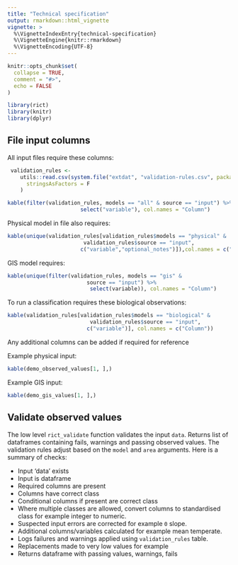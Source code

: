 ```yaml
---
title: "Technical specification"
output: rmarkdown::html_vignette
vignette: >
  %\VignetteIndexEntry{technical-specification}
  %\VignetteEngine{knitr::rmarkdown}
  %\VignetteEncoding{UTF-8}
---
```


```r
knitr::opts_chunk$set(
  collapse = TRUE,
  comment = "#>",
  echo = FALSE
)
```

```r
library(rict)
library(knitr)
library(dplyr)
```

## File input columns

All input files require these columns:
```r
 validation_rules <-
    utils::read.csv(system.file("extdat", "validation-rules.csv", package = "rict"),
      stringsAsFactors = F
    )

kable(filter(validation_rules, models == "all" & source == "input") %>%
                       select("variable"), col.names = "Column")
```

Physical model in file also requires:
```r

kable(unique(validation_rules[validation_rules$models == "physical" &
                        validation_rules$source == "input",
                       c("variable","optional_notes")]),col.names = c("Column","Note"))
```

GIS model requires:
```r

kable(unique(filter(validation_rules, models == "gis" &
                         source == "input") %>%
                          select(variable)), col.names = "Column")
```

To run a classification requires these biological observations:
```r
kable(validation_rules[validation_rules$models == "biological" &
                          validation_rules$source == "input",
                         c("variable")], col.names = c("Column"))
```

Any additional columns can be added if required for reference

Example physical input:
```r
kable(demo_observed_values[1, ],)
```

Example GIS input:
```r
kable(demo_gis_values[1, ],)
```

## Validate observed values

The low level `rict_validate` function validates the input `data`. Returns list
of dataframes containing fails, warnings and passing observed values. The
validation rules adjust based on the `model` and `area` arguments. Here is a
summary of checks:
  
* Input 'data' exists
* Input is dataframe
* Required columns are present
* Columns have correct class
* Conditional columns if present are correct class
* Where multiple classes are allowed, convert columns to
  standardised class for example integer to numeric.
* Suspected input errors are corrected for example `0` slope.
* Additional columns/variables calculated for example mean temperate.
* Logs failures and warnings applied using `validation_rules` table.
* Replacements made to very low values for example
* Returns dataframe with passing values, warnings, fails

